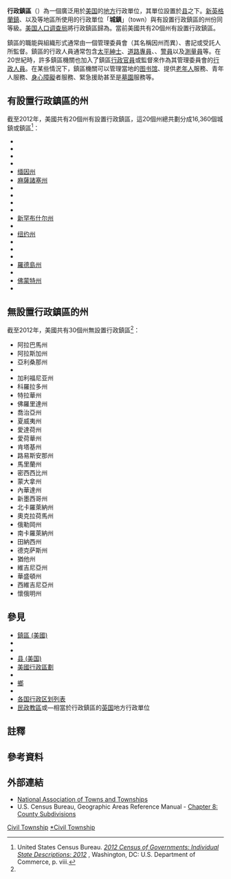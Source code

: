 {{noteTA
|G1=USStates
}}
{{美国行政划分}}
{{distinguish|勘查鎮區}}
{{expand|time=2016-10-24T14:59:58+00:00}}
'''行政鎮區'''（{{lang-en|Civil township}}）為一個廣泛用於[[美国|美国]]的[[地方政府|地方]]行政單位，其單位設置於[[县_(美国)|县]]之下。[[新英格蘭鎮|新英格蘭鎮]]、{{le|紐約州行政分支機構|Political subdivisions of New York State|紐約州}}以及{{le|威斯康星州行政分支機構|Political subdivisions of Wisconsin|威斯康辛州}}等地區所使用的行政單位「'''城鎮'''」（town）與有設置行政鎮區的州份同等級。[[美国人口调查局|美国人口调查局]]將行政鎮區歸為{{le|小行政單位|minor civil division}}。當前美國共有20個州有設置行政鎮區。

鎮區的職能與組織形式通常由一個管理委員會（其名稱因州而異）、書記或受託人所監督。鎮區的行政人員通常包含[[太平紳士|太平紳士]]、[[美国的编号公路|道路專員]]、{{le|稅務評估|Tax assessment|稅務評估員}}、[[警員|警員]]{{efn|name=constable|這裡的警員（Constable）指的是職位低於縣級警員的警員。}}以及[[測量|測量員]]等。在20世紀時，許多鎮區機關也加入了鎮區[[行政官|行政官員]]或監督來作為其管理委員會的[[行政机构|行政人員]]。在某些情況下，鎮區機關可以管理當地的[[图书馆|图书馆]]、提供[[老年人|老年人]]服務、青年人服務、[[身心障礙|身心障礙]]者服務、緊急援助甚至是[[墳場|墓園]]服務等。

== 有設置行政鎮區的州==
截至2012年，美國共有20個州有設置行政鎮區，這20個州總共劃分成16,360個城鎮或鎮區<ref name="www2.census.gov">United States Census Bureau. ''[http://www2.census.gov/govs/cog/2012isd.pdf 2012 Census of Governments: Individual State Descriptions: 2012] {{Wayback|url=http://www2.census.gov/govs/cog/2012isd.pdf |date=20210505080653 }}'', Washington, DC: U.S. Department of Commerce, p. viii.</ref>：
{{div col|4}}
*{{le|康乃狄克州鎮區列表|List of townships in  Connecticut|康乃狄克州}}
*{{le|伊利諾伊州鎮區列表|List of townships in Illinois|伊利諾伊州}}
*{{le|印第安納州鎮區列表|List of townships in Indiana|印第安納州}}
*{{le|堪薩斯州鎮區列表|List of townships in Kansas|堪薩斯州}}
*[[缅因州|缅因州]]
*[[麻薩諸塞州|麻薩諸塞州]]
*{{le|密歇根州鎮區列表|List of townships in Michigan|密歇根州}}
*{{le|明尼蘇達州鎮區列表|List of townships in Minnesota|明尼蘇達州}}
*{{le|密蘇里州鎮區列表|List of townships in Missouri|密蘇里州}}
*{{le|內布拉斯加州鎮區列表|List of Nebraska townships|內布拉斯加州}}
*[[新罕布什尔州|新罕布什尔州]]
*{{le|新澤西州鎮區列表|List of townships in New Jersey|新澤西州}}
*[[纽约州|纽约州]]
*{{le|北達科他州鎮區列表|List of townships in North Dakota|北達科他州}}
*{{le|俄亥俄州鎮區列表|List of townships in Ohio|俄亥俄州}}
*{{le|賓夕法尼亞州鎮區列表|List of townships in Pennsylvania|賓夕法尼亞州}}
*[[羅德島州|羅德島州]]
*{{le|南達科他州鎮區列表|List of townships in South Dakota|南達科他州}}
*[[佛蒙特州|佛蒙特州]]
*{{le|威斯康辛州城鎮列表|List of towns in Wisconsin|威斯康辛州}}
{{div col end}}

== 無設置行政鎮區的州 ==
截至2012年，美國共有30個州無設置行政鎮區<ref name="www2.census.gov"/>：
{{div col|4}}
* 阿拉巴馬州
* 阿拉斯加州
* 亞利桑那州
* {{le|阿肯色州鎮區列表|List of Arkansas townships|阿肯色州}}
* 加利福尼亚州
* 科羅拉多州
* 特拉華州
* 佛羅里達州
* 喬治亞州
* 夏威夷州
* 愛達荷州
* 愛荷華州
* 肯塔基州
* 路易斯安那州
* 馬里蘭州
* 密西西比州
* 蒙大拿州
* 內華達州
* 新墨西哥州
* 北卡羅萊納州
* 奧克拉荷馬州
* 俄勒岡州
* 南卡羅萊納州
* 田納西州
* 德克萨斯州
* 猶他州
* 維吉尼亞州
* 華盛頓州
* 西維吉尼亞州
* 懷俄明州
{{div col end}}

==參見==
* [[鎮區_(美國)|鎮區 (美國)]]
* {{le|勘查鎮區|Survey township}}
* {{le|特設鎮區|Charter township}}
* [[县_(美国)|县 (美国)]]
* [[美國行政區劃|美國行政區劃]]
* {{le|小行政單位|minor civil division}}
* [[鄉|鄉]]
* {{le|非建制領地|Unorganized territory}}
* [[各国行政区划列表|各国行政区划列表]]
* [[民政教區|民政教區]]或{{le|社區議會|community council}}—相當於行政鎮區的[[英国|英国]]地方行政單位

==註釋==
{{notelist}}

==參考資料==
{{reflist}}

==外部連結==
* [http://www.natat.org/ National Association of Towns and Townships] {{Wayback|url=http://www.natat.org/ |date=20210418020935 }}
* U.S. Census Bureau, Geographic Areas Reference Manual - [https://web.archive.org/web/20130319061814/http://www.census.gov/geo/reference/pdfs/GARM/Ch8GARM.pdf Chapter 8: County Subdivisions]

[[Category:美國行政區劃|Civil Township]]
[[Category:美國鎮區|*Civil Township]]
